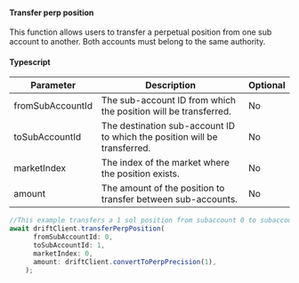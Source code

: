 #### Transfer perp position 
This function allows users to transfer a perpetual position from one sub account to another. 
Both accounts must belong to the same authority.

#### Typescript
| Parameter         | Description                                                                  | Optional |
| ----------------- | ---------------------------------------------------------------------------- | -------- |
| fromSubAccountId  | The sub-account ID from which the position will be transferred. | No       |         
| toSubAccountId    | The destination sub-account ID to which the position will be transferred. | No       |         
| marketIndex       | The index of the market where the position exists.                | No       |         
| amount            | The amount of the position to transfer between sub-accounts.                 | No       |         

``` Typescript
//This example transfers a 1 sol position from subaccount 0 to subaccount 1
await driftClient.transferPerpPosition(  
      fromSubAccountId: 0,  
      toSubAccountId: 1,  
      marketIndex: 0,  
      amount: driftClient.convertToPerpPrecision(1),
    );  
```
